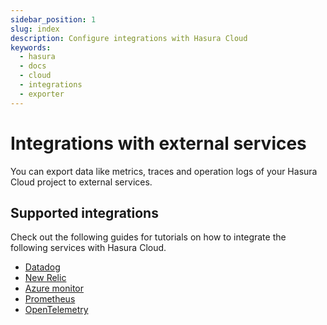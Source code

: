 ```yaml
---
sidebar_position: 1
slug: index
description: Configure integrations with Hasura Cloud
keywords:
  - hasura
  - docs
  - cloud
  - integrations
  - exporter
---
```


# Integrations with external services

You can export data like metrics, traces and operation logs of your Hasura Cloud project to external services.

## Supported integrations

Check out the following guides for tutorials on how to integrate the following services with Hasura Cloud.

- [Datadog](/graphql/cloud/metrics/integrations/datadog.mdx)
- [New Relic](/graphql/cloud/metrics/integrations/newrelic.mdx)
- [Azure monitor](/graphql/cloud/metrics/integrations/azure-monitor.mdx)
- [Prometheus](/graphql/cloud/metrics/integrations/prometheus.mdx)
- [OpenTelemetry](/graphql/cloud/metrics/integrations/opentelemetry.mdx)

